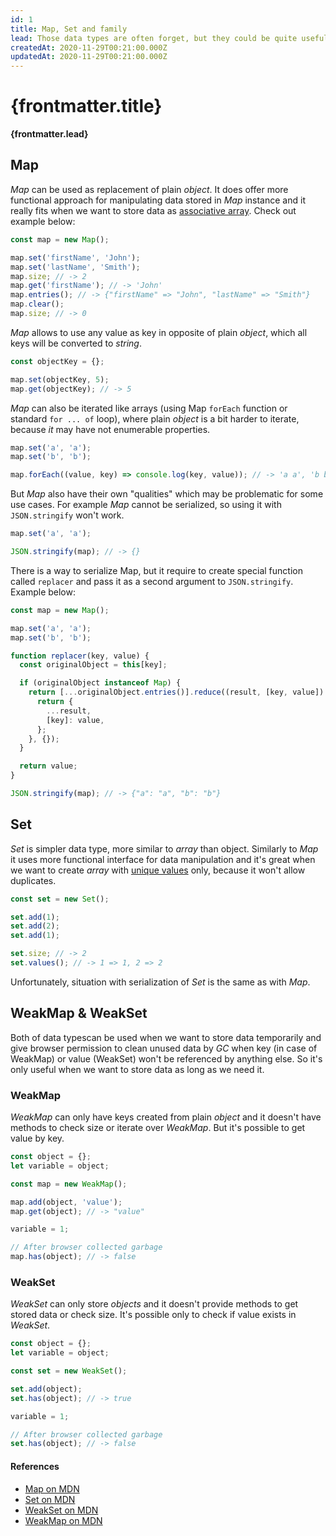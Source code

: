 ```yaml
---
id: 1
title: Map, Set and family
lead: Those data types are often forget, but they could be quite useful.
createdAt: 2020-11-29T00:21:00.000Z
updatedAt: 2020-11-29T00:21:00.000Z
---
```


# {frontmatter.title}

**{frontmatter.lead}**

## Map

_Map_ can be used as replacement of plain _object_. It does offer more functional approach for manipulating data stored in _Map_ instance and it really fits when we want to store data as <span style="text-decoration: underline;">associative array</span>. Check out example below:

```js
const map = new Map();

map.set('firstName', 'John');
map.set('lastName', 'Smith');
map.size; // -> 2
map.get('firstName'); // -> 'John'
map.entries(); // -> {"firstName" => "John", "lastName" => "Smith"}
map.clear();
map.size; // -> 0
```

_Map_ allows to use any value as key in opposite of plain _object_, which all keys will be converted to _string_.

```js
const objectKey = {};

map.set(objectKey, 5);
map.get(objectKey); // -> 5
```

_Map_ can also be iterated like arrays (using Map `forEach` function or standard `for ... of` loop), where plain _object_ is a bit harder to iterate, because _it_ may have not enumerable properties.

```js
map.set('a', 'a');
map.set('b', 'b');

map.forEach((value, key) => console.log(key, value)); // -> 'a a', 'b b'
```

But _Map_ also have their own "qualities" which may be problematic for some use cases. For example _Map_ cannot be serialized, so using it with `JSON.stringify` won't work.

```js
map.set('a', 'a');

JSON.stringify(map); // -> {}
```

There is a way to serialize Map, but it require to create special function called `replacer` and pass it as a second argument to `JSON.stringify`. Example below:

```js
const map = new Map();

map.set('a', 'a');
map.set('b', 'b');

function replacer(key, value) {
  const originalObject = this[key];

  if (originalObject instanceof Map) {
    return [...originalObject.entries()].reduce((result, [key, value]) => {
      return {
        ...result,
        [key]: value,
      };
    }, {});
  }

  return value;
}

JSON.stringify(map); // -> {"a": "a", "b": "b"}
```

## Set

_Set_ is simpler data type, more similar to _array_ than object. Similarly to _Map_ it uses more functional interface for data manipulation and it's great when we want to create _array_ with <span style="text-decoration: underline;">unique values</span> only, because it won't allow duplicates.

```js
const set = new Set();

set.add(1);
set.add(2);
set.add(1);

set.size; // -> 2
set.values(); // -> 1 => 1, 2 => 2
```

Unfortunately, situation with serialization of _Set_ is the same as with _Map_.

## WeakMap & WeakSet

Both of data typescan be used when we want to store data temporarily and give browser permission to clean unused data by _GC_ when key (in case of WeakMap) or value (WeakSet) won't be referenced by anything else. So it's only useful when we want to store data as long as we need it.

### WeakMap

_WeakMap_ can only have keys created from plain _object_ and it doesn't have methods to check size or iterate over _WeakMap_. But it's possible to get value by key.

```js
const object = {};
let variable = object;

const map = new WeakMap();

map.add(object, 'value');
map.get(object); // -> "value"

variable = 1;

// After browser collected garbage
map.has(object); // -> false
```

### WeakSet

_WeakSet_ can only store _objects_ and it doesn't provide methods to get stored data or check size. It's possible only to check if value exists in _WeakSet_.

```js
const object = {};
let variable = object;

const set = new WeakSet();

set.add(object);
set.has(object); // -> true

variable = 1;

// After browser collected garbage
set.has(object); // -> false
```

#### References

- [Map on MDN](https://developer.mozilla.org/en-US/docs/Web/JavaScript/Reference/Global_Objects/Map)
- [Set on MDN](https://developer.mozilla.org/en-US/docs/Web/JavaScript/Reference/Global_Objects/Set)
- [WeakSet on MDN](https://developer.mozilla.org/en-US/docs/Web/JavaScript/Reference/Global_Objects/WeakSet)
- [WeakMap on MDN](https://developer.mozilla.org/en-US/docs/Web/JavaScript/Reference/Global_Objects/WeakMap)
